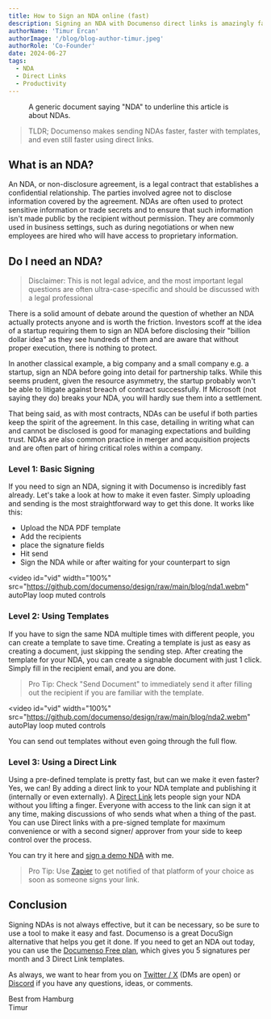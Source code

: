 ```yaml
---
title: How to Sign an NDA online (fast)
description: Signing an NDA with Documenso direct links is amazingly fast. Let’s look at how to make it even faster.
authorName: 'Timur Ercan'
authorImage: '/blog/blog-author-timur.jpeg'
authorRole: 'Co-Founder'
date: 2024-06-27
tags:
  - NDA
  - Direct Links
  - Productivity
---
```


<figure>
  <MdxNextImage
    src="/blog/nda.jpg"
    width="1400"
    height="884"
    alt="Direct Links in Templates List View"
  />

  <figcaption className="text-center">A generic document saying "NDA" to underline this article is about NDAs.</figcaption>
</figure>

> TLDR; Documenso makes sending NDAs faster, faster with templates, and even still faster using direct links.

## What is an NDA?
An NDA, or non-disclosure agreement, is a legal contract that establishes a confidential relationship. The parties involved agree not to disclose information covered by the agreement. NDAs are often used to protect sensitive information or trade secrets and to ensure that such information isn't made public by the recipient without permission. They are commonly used in business settings, such as during negotiations or when new employees are hired who will have access to proprietary information.

## Do I need an NDA?
> Disclaimer: This is not legal advice, and the most important legal questions are often ultra-case-specific and should be discussed with a legal professional


There is a solid amount of debate around the question of whether an NDA actually protects anyone and is worth the friction. Investors scoff at the idea of a startup requiring them to sign an NDA before disclosing their "billion dollar idea" as they see hundreds of them and are aware that without proper execution, there is nothing to protect.

In another classical example, a big company and a small company e.g. a startup, sign an NDA before going into detail for partnership talks. While this seems prudent, given the resource asymmetry, the startup probably won't be able to litigate against breach of contract successfully. If Microsoft (not saying they do) breaks your NDA, you will hardly sue them into a settlement.

That being said, as with most contracts, NDAs can be useful if both parties keep the spirit of the agreement. In this case, detailing in writing what can and cannot be disclosed is good for managing expectations and building trust. NDAs are also common practice in merger and acquisition projects and are often part of hiring critical roles within a company.

### Level 1: Basic Signing
If you need to sign an NDA, signing it with Documenso is incredibly fast already. Let's take a look at how to make it even faster. Simply uploading and sending is the most straightforward way to get this done. It works like this:

- Upload the NDA PDF template
- Add the recipients
- place the signature fields
- Hit send
- Sign the NDA while or after waiting for your counterpart to sign

<video
  id="vid"
  width="100%"
  src="https://github.com/documenso/design/raw/main/blog/nda1.webm"
  autoPlay
  loop
  muted
  controls
></video>

### Level 2: Using Templates
If you have to sign the same NDA multiple times with different people, you can create a template to save time. Creating a template is just as easy as creating a document, just skipping the sending step. After creating the template for your NDA, you can create a signable document with just 1 click. Simply fill in the recipient email, and you are done.
> Pro Tip: Check "Send Document" to immediately send it after filling out the recipient if you are familiar with the template.

<video
  id="vid"
  width="100%"
  src="https://github.com/documenso/design/raw/main/blog/nda2.webm"
  autoPlay
  loop
  muted
  controls
></video>
<figcaption className="text-center">
  You can send out templates without even going through the full flow.
</figcaption>

### Level 3: Using a Direct Link
Using a pre-defined template is pretty fast, but can we make it even faster? Yes, we can! By adding a direct link to your NDA template and publishing it (internally or even externally). A [Direct Link](http://documenso.com/blog/announcing-direct-links) lets people sign your NDA without you lifting a finger. Everyone with access to the link can sign it at any time, making discussions of who sends what when a thing of the past. You can use Direct links with a pre-signed template for maximum convenience or with a second signer/ approver from your side to keep control over the process.

You can try it here and [sign a demo NDA](https://documen.so/demo-nda) with me.

> Pro Tip: Use [Zapier](https://documen.so/zapier) to get notified of that platform of your choice as soon as someone signs your link.

## Conclusion
Signing NDAs is not always effective, but it can be necessary, so be sure to use a tool to make it easy and fast. Documenso is a great DocuSign alternative that helps you get it done. If you need to get an NDA out today, you can use the [Documenso Free plan](https://documen.so/free), which gives you 5 signatures per month and 3 Direct Link templates.

As always, we want to hear from you on [Twitter / X](https://twitter.com/eltimuro) (DMs are open) or [Discord](https://documen.so/discord) if you have any questions, ideas, or comments.

Best from Hamburg\
Timur
